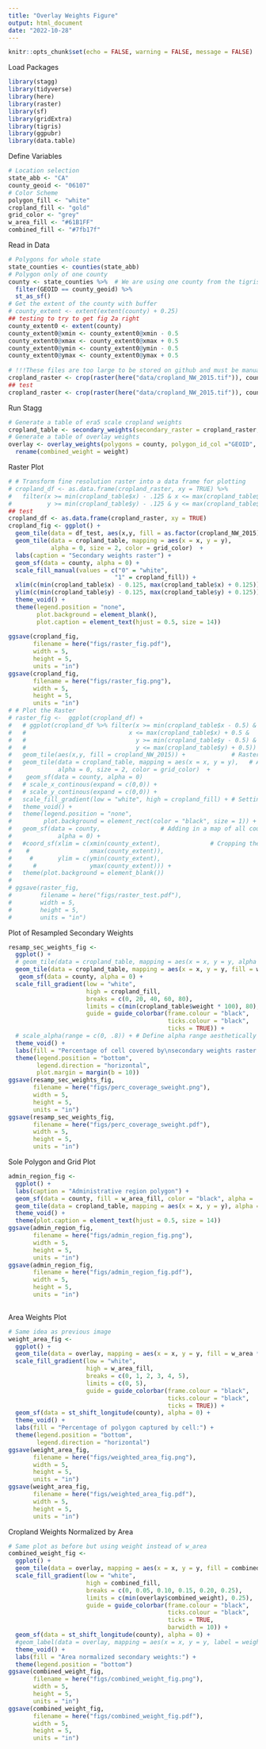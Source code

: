 ```yaml
---
title: "Overlay Weights Figure"
output: html_document
date: "2022-10-28"
---
```


```r
knitr::opts_chunk$set(echo = FALSE, warning = FALSE, message = FALSE)
```

Load Packages
```r
library(stagg)
library(tidyverse)
library(here)
library(raster)
library(sf)
library(gridExtra)
library(tigris)
library(ggpubr)
library(data.table)
```


Define Variables
```r
# Location selection
state_abb <- "CA"
county_geoid <- "06107"
# Color Scheme
polygon_fill <- "white"
cropland_fill <- "gold"
grid_color <- "grey"
w_area_fill <- "#61B1FF"
combined_fill <- "#7fb17f"
```


Read in Data
```r
# Polygons for whole state
state_counties <- counties(state_abb)
# Polygon only of one county
county <- state_counties %>%  # We are using one county from the tigris package
  filter(GEOID == county_geoid) %>% 
  st_as_sf() 
# Get the extent of the county with buffer
# county_extent <- extent(extent(county) + 0.25)
## testing to try to get fig 2a right
county_extent0 <- extent(county)
county_extent0@xmin <- county_extent0@xmin - 0.5
county_extent0@xmax <- county_extent0@xmax + 0.5
county_extent0@ymin <- county_extent0@ymin - 0.5
county_extent0@ymax <- county_extent0@ymax + 0.5
  
# !!!These files are too large to be stored on github and must be manually copied to your directory's data folder!!!
cropland_raster <- crop(raster(here("data/cropland_NW_2015.tif")), county_extent) # Cropland to use as secondary weights
## test
cropland_raster <- crop(raster(here("data/cropland_NW_2015.tif")), county_extent0) # 
```


Run Stagg
```r
# Generate a table of era5 scale cropland weights
cropland_table <- secondary_weights(secondary_raster = cropland_raster, extent = county_extent) 
# Generate a table of overlay weights
overlay <- overlay_weights(polygons = county, polygon_id_col ="GEOID", secondary_weights = cropland_table) %>% 
  rename(combined_weight = weight)
```

Raster Plot
```r
# # Transform fine resolution raster into a data frame for plotting
# cropland_df <- as.data.frame(cropland_raster, xy = TRUE) %>%
#   filter(x >= min(cropland_table$x) - .125 & x <= max(cropland_table$x) + .125,
#          y >= min(cropland_table$y) - .125 & y <= max(cropland_table$y) + .16) # Making the raster fit the grid
## test
cropland_df <- as.data.frame(cropland_raster, xy = TRUE)
cropland_fig <- ggplot() +
  geom_tile(data = df_test, aes(x,y, fill = as.factor(cropland_NW_2015))) +
  geom_tile(data = cropland_table, mapping = aes(x = x, y = y), 
            alpha = 0, size = 2, color = grid_color)  +
  labs(caption = "Secondary weights raster") +
  geom_sf(data = county, alpha = 0) +
  scale_fill_manual(values = c("0" = "white",
                              "1" = cropland_fill)) +
  xlim(c(min(cropland_table$x) - 0.125, max(cropland_table$x) + 0.125)) +
  ylim(c(min(cropland_table$y) - 0.125, max(cropland_table$y) + 0.125)) +
  theme_void() +       
  theme(legend.position = "none",
        plot.background = element_blank(),
        plot.caption = element_text(hjust = 0.5, size = 14))
  
ggsave(cropland_fig,
       filename = here("figs/raster_fig.pdf"),
       width = 5,
       height = 5,
       units = "in")
ggsave(cropland_fig,
       filename = here("figs/raster_fig.png"),
       width = 5,
       height = 5,
       units = "in")
# # Plot the Raster
# raster_fig <-  ggplot(cropland_df) +
#   # ggplot(cropland_df %>% filter(x >= min(cropland_table$x - 0.5) &
#   #                             x <= max(cropland_table$x) + 0.5 &
#   #                               y >= min(cropland_table$y - 0.5) &
#   #                               y <= max(cropland_table$y) + 0.5)) +
#   geom_tile(aes(x,y, fill = cropland_NW_2015)) +             # Raster Data
#   geom_tile(data = cropland_table, mapping = aes(x = x, y = y),   # Adding grid over the top to contextualize the image
#             alpha = 0, size = 2, color = grid_color)  + 
#    geom_sf(data = county, alpha = 0)
#   # scale_x_continous(expand = c(0,0)) +
#   # scale_y_continous(expand = c(0,0)) +
#   scale_fill_gradient(low = "white", high = cropland_fill) + # Setting color scale
#   theme_void() +                                             
#   theme(legend.position = "none",
#         plot.background = element_rect(color = "black", size = 1)) +
#   geom_sf(data = county,                 # Adding in a map of all counties for location context
#             alpha = 0) +
#   #coord_sf(xlim = c(xmin(county_extent),              # Cropping the image to raster
#    #                 xmax(county_extent)),
#     #       ylim = c(ymin(county_extent), 
#      #               ymax(county_extent))) +
#   theme(plot.background = element_blank())
# 
# ggsave(raster_fig,
#        filename = here("figs/raster_test.pdf"),
#        width = 5,
#        height = 5,
#        units = "in")
```

Plot of Resampled Secondary Weights
```r
resamp_sec_weights_fig <- 
  ggplot() +
  # geom_tile(data = cropland_table, mapping = aes(x = x, y = y, alpha = weight*100), fill = cropland_fill, size = 2, color = grid_color) +
  geom_tile(data = cropland_table, mapping = aes(x = x, y = y, fill = weight * 100), size = 2, color = grid_color) +
   geom_sf(data = county, alpha = 0) +
  scale_fill_gradient(low = "white",
                      high = cropland_fill,
                      breaks = c(0, 20, 40, 60, 80),
                      limits = c(min(cropland_table$weight * 100), 80),
                      guide = guide_colorbar(frame.colour = "black",
                                             ticks.colour = "black",
                                             ticks = TRUE)) +
  # scale_alpha(range = c(0, .8)) + # Define alpha range aesthetically (alphas corresponding to weights would all look empty)
  theme_void() +
  labs(fill = "Percentage of cell covered by\nsecondary weights raster:") +
  theme(legend.position = "bottom",
        legend.direction = "horizontal",
        plot.margin = margin(b = 10))
ggsave(resamp_sec_weights_fig,
       filename = here("figs/perc_coverage_sweight.png"),
       width = 5,
       height = 5,
       units = "in")
ggsave(resamp_sec_weights_fig,
       filename = here("figs/perc_coverage_sweight.pdf"),
       width = 5,
       height = 5,
       units = "in")
```

Sole Polygon and Grid Plot
```r
admin_region_fig <- 
  ggplot() +
  labs(caption = "Administrative region polygon") +
  geom_sf(data = county, fill = w_area_fill, color = "black", alpha = .6) +
  geom_tile(data = cropland_table, mapping = aes(x = x, y = y), alpha = 0, size = 2, color = grid_color) +
  theme_void() +
  theme(plot.caption = element_text(hjust = 0.5, size = 14))
ggsave(admin_region_fig,
       filename = here("figs/admin_region_fig.png"),
       width = 5,
       height = 5,
       units = "in")
ggsave(admin_region_fig,
       filename = here("figs/admin_region_fig.pdf"),
       width = 5,
       height = 5,
       units = "in")
  
```


Area Weights Plot
```r
# Same idea as previous image
weight_area_fig <-
  ggplot() +
  geom_tile(data = overlay, mapping = aes(x = x, y = y, fill = w_area * 100), size = 2, color = grid_color) +
  scale_fill_gradient(low = "white",
                      high = w_area_fill,
                      breaks = c(0, 1, 2, 3, 4, 5),
                      limits = c(0, 5),
                      guide = guide_colorbar(frame.colour = "black",
                                             ticks.colour = "black",
                                             ticks = TRUE)) +
  geom_sf(data = st_shift_longitude(county), alpha = 0) +
  theme_void() +
  labs(fill = "Percentage of polygon captured by cell:") +
  theme(legend.position = "bottom",
        legend.direction = "horizontal")
ggsave(weight_area_fig,
       filename = here("figs/weighted_area_fig.png"),
       width = 5,
       height = 5,
       units = "in")
ggsave(weight_area_fig,
       filename = here("figs/weighted_area_fig.pdf"),
       width = 5,
       height = 5,
       units = "in")
```

Cropland Weights Normalized by Area
```r
# Same plot as before but using weight instead of w_area
combined_weight_fig <- 
  ggplot() +
  geom_tile(data = overlay, mapping = aes(x = x, y = y, fill = combined_weight), size = 2, color = grid_color) +
  scale_fill_gradient(low = "white",
                      high = combined_fill,
                      breaks = c(0, 0.05, 0.10, 0.15, 0.20, 0.25),
                      limits = c(min(overlay$combined_weight), 0.25),
                      guide = guide_colorbar(frame.colour = "black",
                                             ticks.colour = "black",
                                             ticks = TRUE,
                                             barwidth = 10)) +
  geom_sf(data = st_shift_longitude(county), alpha = 0) +
  #geom_label(data = overlay, mapping = aes(x = x, y = y, label = weight)) +
  theme_void() +
  labs(fill = "Area normalized secondary weights:") +
  theme(legend.position = "bottom")
ggsave(combined_weight_fig,
       filename = here("figs/combined_weight_fig.png"),
       width = 5,
       height = 5,
       units = "in")
ggsave(combined_weight_fig,
       filename = here("figs/combined_weight_fig.pdf"),
       width = 5,
       height = 5,
       units = "in")
```

